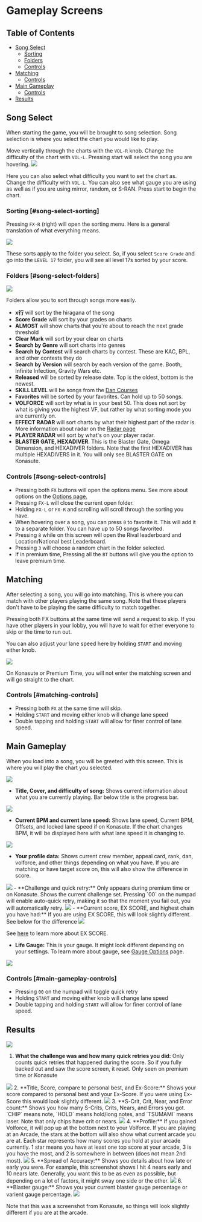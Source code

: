 
# Gameplay Screens

## Table of Contents
- [Song Select](#song-select)
   - [Sorting](#song-select-sorting)
   - [Folders](#song-select-folders)
   - [Controls](#song-select-controls)
- [Matching](#matching)
   - [Controls](#matching-controls)
- [Main Gameplay](#main-gameplay)
   - [Controls](#main-gameplay-controls)
- [Results](#results)

## Song Select
When starting the game, you will be brought to song selection. Song selection is where you select the chart you would like to play.

Move vertically through the charts with the `VOL-R` knob. Change the difficulty of the chart with `VOL-L`. Pressing start will select the song you are hovering.
<Image src="/startingout/gameplay-screens/chartpreview.png" className="w-150"/>

Here you can also select what difficulty you want to set the chart as. Change the difficulty with `VOL-L`. You can also see what gauge you are using as well as if you are using mirror, random, or S-RAN. Press start to begin the chart.

### Sorting [#song-select-sorting]

Pressing `FX-R` (right) will open the sorting menu. Here is a general translation of what everything
means.

<Image src="/startingout/gameplay-screens/Sort.png" className="w-100"/>

These sorts apply to the folder you select. So, if you select `Score Grade` and go into the `LEVEL 17` folder, you will see all level 17s sorted by your score.

### Folders [#song-select-folders]
<Image src="/startingout/gameplay-screens/folders.png"/>

Folders allow you to sort through songs more easily.
- **x行** will sort by the hiragana of the song
- **Score Grade** will sort by your grades on charts
- **ALMOST** will show charts that you're about to reach the next grade threshold
- **Clear Mark** will sort by your clear on charts
- **Search by Genre** will sort charts into genres
- **Search by Contest** will search charts by contest. These are KAC, BPL, and other contests they do
- **Search by Version** will search by each version of the game. Booth, Infinite Infection, Gravity Wars etc.
- **Released** will be sorted by release date. Top is the oldest, bottom is the newest.
- **SKILL LEVEL** will be songs from the [Dan Courses](/compendium/dan-courses)
- **Favorites** will be sorted by your favorites. Can hold up to 50 songs.
- **VOLFORCE** will sort by what is in your best 50. This does not sort by what is giving you the highest VF, but rather by what sorting mode you are currently on.
- **EFFECT RADAR** will sort charts by what their highest part of the radar is. More information about radar on the [Radar page](/compendium/effect-radar)
- **PLAYER RADAR** will sort by what's on your player radar.
- **BLASTER GATE, HEXADIVER**. This is the Blaster Gate, Omega Dimension, and HEXADIVER folders. Note that the first HEXADIVER has multiple HEXADIVERS in it. You will only see BLASTER GATE on Konasute.

### Controls [#song-select-controls]
- Pressing both `FX` buttons will open the options menu. See more about options on the [Options page.](/startingout/options)
- Pressing `FX-L` will close the current open folder. 
- Holding `FX-L` or `FX-R` and scrolling will scroll through the sorting you have. 
- When hovering over a song, you can press `0` to favorite it. This will add it to a separate folder. You can have up to 50 songs favorited.
- Pressing `8` while on this screen will open the Rival leaderboard and Location/National best Leaderboard. 
- Pressing `3` will choose a random chart in the folder selected.
- If in premium time, Pressing all the `BT` buttons will give you the option to leave premium time.


## Matching
After selecting a song, you will go into matching. This is where you can match with other players playing the same song. Note that these players don't have to be playing the same difficulty to match together.

Pressing both FX buttons at the same time will send a request to skip. If you have other players in your lobby, you will have to wait for either everyone to skip or the time to run out.

You can also adjust your lane speed here by holding `START` and moving either knob. 

<Image src="/startingout/gameplay-screens/matching.png" className="w-100"/>


On Konasute or Premium Time, you will not enter the matching screen and will go straight to the chart.

### Controls [#matching-controls]
- Pressing both `FX` at the same time will skip.
- Holding `START` and moving either knob will change lane speed
- Double tapping and holding `START` will allow for finer control of lane speed.

## Main Gameplay
When you load into a song, you will be greeted with this screen. This is where you will play the chart you selected.

<Image src="/startingout/gameplay-screens/ingame.jpg" className="w-100"/>


- **Title, Cover, and difficulty of song:** Shows current information about what you are currently playing. Bar below title is the progress bar. 
<Image src="/startingout/gameplay-screens/title.png" className="h-60"/>

- **Current BPM and current lane speed:** Shows lane speed, Current BPM, Offsets, and locked lane speed if on Konasute. If the chart changes BPM, it will be displayed here with what lane speed it is changing to.
<Image src="/startingout/gameplay-screens/bpm-and-lanespeed.png" className="h-100"/>

- **Your profile data:** Shows current crew member, appeal card, rank, dan, volforce, and other things depending on what you have. If you are matching or have target score on, this will also show the difference in score.
<Image src="/startingout/gameplay-screens/player-profile.png" className="h-100"/>
- **Challenge and quick retry:** Only appears during premium time or on Konasute. Shows the current challenge set. Pressing `00` on the numpad will enable auto-quick retry, making it so that the moment you fail out, you will automatically
 retry.
<Image src="/startingout/gameplay-screens/challenge.png" className="h-100"/>
- **Current score, EX SCORE, and highest chain you have had:** If you are using
 EX SCORE, this will look slightly different. See below for the difference
<Image src="/startingout/gameplay-screens/scoredifference.png" />

See [here](/startingout/scoring#ex-score) to learn more about EX SCORE.

- **Life Gauge:** This is your gauge. It might look different depending on your
 settings. To learn more about gauge, see [Gauge Options](/compendium/gauge-options) page.
<Image src="/startingout/gameplay-screens/gauge.png" className="w-40"/>

### Controls [#main-gameplay-controls]
- Pressing `00` on the numpad will toggle quick retry
- Holding `START` and moving either knob will change lane speed
- Double tapping and holding `START` will allow for finer control of lane speed.

## Results

<Image src="/startingout/gameplay-screens/scoreScreen.jpg" className="w-120"/>

1. **What the challenge was and how many quick retries you did:** Only counts quick
 retries that happened during the score. So if you fully backed out and saw
 the score screen, it reset. Only seen on premium time or Konasute
<Image src="/startingout/gameplay-screens/quick-retry.png" className="w-80"/>
2. **Title, Score, compare to personal best, and Ex-Score:** Shows your score compared to personal best and your Ex-Score. If you were using
 Ex-Score this would look slightly different. 
<Image src="/startingout/gameplay-screens/clear-title.png" className="w-100"/>
3. **S-Crit, Crit, Near, and Error count:** Shows you how many S-Crits, Crits,
 Nears, and Errors you got. `CHIP` means note, `HOLD` means hold/long notes,
 and `TSUMAMI` means laser. Note that only chips have crit or nears.
<Image src="/startingout/gameplay-screens/count.png" className="w-100"/>
4. **Profile:** If you gained Volforce, it will pop up at the bottom next to your
 Volforce. If you are playing at an Arcade, the stars at the bottom will also
 show what current arcade you are at. Each star represents how many scores you
 hold at your arcade currently. 1 star means you have at least one top score
 at your arcade, 3 is you have the most, and 2 is somewhere in between (does
 not mean 2nd most).
<Image src="/startingout/gameplay-screens/profile-after.png" className="w-110"/>
5. **Spread of Accuracy:** Shows you details about how late or early you were. For example, this screenshot shows I hit 4 nears early and 10 nears late. Generally, you want this to be as even as possible, but depending
 on a lot of factors, it might sway one side or the other.
<Image src="/startingout/gameplay-screens/spread.png" className="w-100"/>
6. **Blaster gauge:** Shows you your current blaster gauge percentage or varient gauge percentage.
<Image src="/startingout/gameplay-screens/blaster.png" className="w-100"/>

Note that this was a screenshot from Konasute, so things will look slightly different if you are at the arcade.
